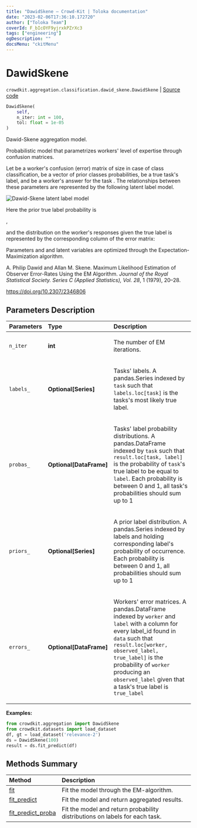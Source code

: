 ```yaml
---
title: "DawidSkene — Crowd-Kit | Toloka documentation"
date: "2023-02-06T17:36:10.172720"
author: ["Toloka Team"]
coverId: F_bIcOYF9yjrxkPZrXc3
tags: ["engineering"]
ogDescription: ""
docsMenu: "ckitMenu"
---
```


# DawidSkene
`crowdkit.aggregation.classification.dawid_skene.DawidSkene` | [Source code](https://github.com/Toloka/crowd-kit/blob/v1.2.0/crowdkit/aggregation/classification/dawid_skene.py#L19)

```python
DawidSkene(
    self,
    n_iter: int = 100,
    tol: float = 1e-05
)
```

Dawid-Skene aggregation model.

Probabilistic model that parametrizes workers' level of expertise through confusion matrices.

Let <Formula withoutContainer={true} content="$e^w$"/> be a worker's confusion (error) matrix of size <Formula withoutContainer={true} content="$K \times K$"/> in case of <Formula withoutContainer={true} content="$K$"/> class classification,
<Formula withoutContainer={true} content="$p$"/> be a vector of prior classes probabilities, <Formula withoutContainer={true} content="$z_j$"/> be a true task's label, and <Formula withoutContainer={true} content="$y^w_j$"/> be a worker's
answer for the task <Formula withoutContainer={true} content="$j$"/>. The relationships between these parameters are represented by the following latent label model.

<Image withBackground imageId="0dad0734ea0cc66d4e6a13b11e7ca41d" alt="Dawid-Skene latent label model" />

Here the prior true label probability is

<Formula withoutContainer={true} content="$\operatorname{Pr}(z_j = c) = p[c]$"/>,

and the distribution on the worker's responses given the true label <Formula withoutContainer={true} content="$c$"/> is represented by the
corresponding column of the error matrix:

<Formula withoutContainer={true} content="$\operatorname{Pr}(y_j^w = k | z_j = c) = e^w[k, c]$"/>

Parameters <Formula withoutContainer={true} content="$p$"/> and <Formula withoutContainer={true} content="$e^w$"/> and latent variables <Formula withoutContainer={true} content="$z$"/> are optimized through the Expectation-Maximization algorithm.

A. Philip Dawid and Allan M. Skene. Maximum Likelihood Estimation of Observer Error-Rates Using the EM Algorithm.
*Journal of the Royal Statistical Society. Series C (Applied Statistics), Vol. 28*, 1 (1979), 20–28.

<https://doi.org/10.2307/2346806>

## Parameters Description

| Parameters | Type | Description |
| :----------| :----| :-----------|
`n_iter`|**int**|<p>The number of EM iterations.</p>
`labels_`|**Optional\[Series\]**|<p>Tasks&#x27; labels. A pandas.Series indexed by `task` such that `labels.loc[task]` is the tasks&#x27;s most likely true label.</p>
`probas_`|**Optional\[DataFrame\]**|<p>Tasks&#x27; label probability distributions. A pandas.DataFrame indexed by `task` such that `result.loc[task, label]` is the probability of `task`&#x27;s true label to be equal to `label`. Each probability is between 0 and 1, all task&#x27;s probabilities should sum up to 1</p>
`priors_`|**Optional\[Series\]**|<p>A prior label distribution. A pandas.Series indexed by labels and holding corresponding label&#x27;s probability of occurrence. Each probability is between 0 and 1, all probabilities should sum up to 1</p>
`errors_`|**Optional\[DataFrame\]**|<p>Workers&#x27; error matrices. A pandas.DataFrame indexed by `worker` and `label` with a column for every label_id found in `data` such that `result.loc[worker, observed_label, true_label]` is the probability of `worker` producing an `observed_label` given that a task&#x27;s true label is `true_label`</p>

**Examples:**

```python
from crowdkit.aggregation import DawidSkene
from crowdkit.datasets import load_dataset
df, gt = load_dataset('relevance-2')
ds = DawidSkene(100)
result = ds.fit_predict(df)
```
## Methods Summary

| Method | Description |
| :------| :-----------|
[fit](/docs/crowd-kit/reference/crowdkit.aggregation.classification.dawid_skene.DawidSkene.fit)| Fit the model through the EM-algorithm.
[fit_predict](/docs/crowd-kit/reference/crowdkit.aggregation.classification.dawid_skene.DawidSkene.fit_predict)| Fit the model and return aggregated results.
[fit_predict_proba](/docs/crowd-kit/reference/crowdkit.aggregation.classification.dawid_skene.DawidSkene.fit_predict_proba)| Fit the model and return probability distributions on labels for each task.
